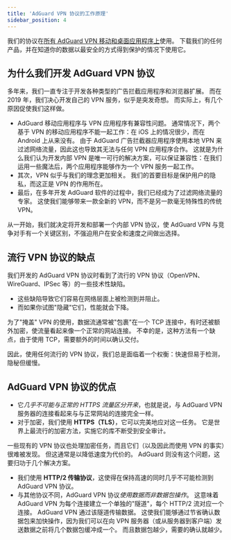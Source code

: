 ```yaml
---
title: 'AdGuard VPN 协议的工作原理'
sidebar_position: 4
---
```


我们的协议在[所有 AdGuard VPN 移动和桌面应用程序上](https://adguard-vpn.com/zh_cn/welcome.html)使用。 下载我们的任何产品，并在知道你的数据以最安全的方式得到保护的情况下使用它。

## 为什么我们开发 AdGuard VPN 协议

多年来，我们一直专注于开发各种类型的广告拦截应用程序和浏览器扩展。 而在 2019 年，我们决心开发自己的 VPN 服务，似乎是突发奇想。 而实际上，有几个原因促使我们这样做。

* AdGuard 移动应用程序与 VPN 应用程序有兼容性问题。 通常情况下，两个基于 VPN 的移动应用程序不能一起工作：在 iOS 上的情况很少，而在 Android 上从来没有。 由于 AdGuard 广告拦截器应用程序使用本地 VPN 来过滤网络流量，因此这也导致其无法与任何 VPN 应用程序合作。 这就是为什么我们认为开发内部 VPN 是唯一可行的解决方案，可以保证兼容性：在我们运用一些魔法后，两个应用程序能够作为一个 VPN 服务一起工作。
* 其次，VPN 似乎与我们的理念更加相关。 我们的首要目标是保护用户的隐私，而这正是 VPN 的作用所在。
* 最后，在多年开发 AdGuard 软件的过程中，我们已经成为了过滤网络流量的专家。 这使我们能够带来一款全新的 VPN，而不是另一款毫无特殊性的传统 VPN。

从一开始，我们就决定将开发和部署一个内部 VPN 协议，使 AdGuard VPN 与竞争对手有一个关键区别，不强迫用户在安全和速度之间做出选择。

## 流行 VPN 协议的缺点

我们开发的 AdGuard VPN 协议时看到了流行的 VPN 协议（OpenVPN、WireGuard、IPSec 等）的一些技术性缺陷。

* 这些缺陷导致它们容易在网络层面上被检测到并阻止。
* 而如果你试图"隐藏"它们，性能就会下降。

为了"掩盖" VPN 的使用，数据流通常被"包裹"在一个 TCP 连接中，有时还被额外加密，使流量看起来像一个正常的网站连接。 不幸的是，这种方法有一个缺点，由于使用 TCP，需要额外的时间以确认交付。

因此，使用任何流行的 VPN 协议，我们总是面临着一个权衡：快速但易于检测，隐秘但缓慢。

## AdGuard VPN 协议的优点

* 它*几乎不可能与正常的 HTTPS 流量区分开来*，也就是说，与 AdGuard VPN 服务器的连接看起来与与正常网站的连接完全一样。
* 对于加密，我们使用 **HTTPS（TLS）**，它可以完美地应对这一任务。 它是世界上最流行的加密方法，实施它的库不断受到安全审计。

一些现有的 VPN 协议也处理加密任务，而且它们（以及因此而使用 VPN 的事实）很难被发现。 但这通常是以降低速度为代价的。 AdGuard 则没有这个问题，这要归功于几个解决方案。

* 我们使用 **HTTP/2 传输协议**，这使得在保持高速的同时几乎不可能检测到 AdGuard VPN 协议。
* 与其他协议不同，AdGuard VPN 协议*使用数据而非数据包操作*。 这意味着 AdGuard VPN 为每个连接建立一个单独的"隧道"，每个 HTTP/2 流对应一个连接。 AdGuard VPN 通过该隧道传输数据。 这使我们能够通过节省确认数据包来加快操作，因为我们可以在向 VPN 服务器（或从服务器到客户端）发送数据之前将几个数据包缓冲成一个。 而且数据包越少，需要的确认就越少。